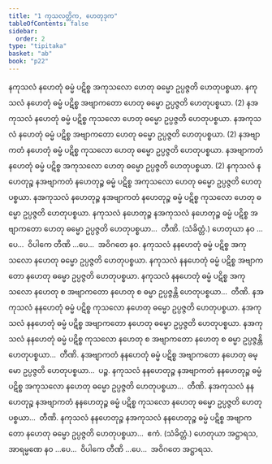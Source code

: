 ```yaml
---
title: "1 ကုသလတ္တိက, ဟေတုဒုက"
tableOfContents: false
sidebar:
  order: 2
type: "tipitaka"
basket: "ab"
book: "p22"
---
```



<DynamicBreadcrumb />

<Division number="1" book="p22" e="ch" v="40" p="377">

<Paragraph number="2" book="p22">
နကုသလံ နဟေတုံ ဓမ္မံ ပဋိစ္စ အကုသလော ဟေတု ဓမ္မော ဥပ္ပဇ္ဇတိ ဟေတုပစ္စယာ. နကုသလံ နဟေတုံ ဓမ္မံ ပဋိစ္စ အဗျာကတော ဟေတု ဓမ္မော ဥပ္ပဇ္ဇတိ ဟေတုပစ္စယာ. (2)
</Paragraph>

<Paragraph number="3" book="p22">
နအကုသလံ နဟေတုံ ဓမ္မံ ပဋိစ္စ ကုသလော ဟေတု ဓမ္မော ဥပ္ပဇ္ဇတိ ဟေတုပစ္စယာ. နအကုသလံ နဟေတုံ ဓမ္မံ ပဋိစ္စ အဗျာကတော ဟေတု ဓမ္မော ဥပ္ပဇ္ဇတိ ဟေတုပစ္စယာ. (2)
</Paragraph>

<Paragraph number="4" book="p22">
နအဗျာကတံ နဟေတုံ ဓမ္မံ ပဋိစ္စ ကုသလော ဟေတု ဓမ္မော ဥပ္ပဇ္ဇတိ ဟေတုပစ္စယာ. နအဗျာကတံ နဟေတုံ ဓမ္မံ ပဋိစ္စ အကုသလော ဟေတု ဓမ္မော ဥပ္ပဇ္ဇတိ ဟေတုပစ္စယာ. (2)
</Paragraph>

<Paragraph number="5" book="p22">
နကုသလံ နဟေတုဉ္စ နအဗျာကတံ နဟေတုဉ္စ ဓမ္မံ ပဋိစ္စ အကုသလော ဟေတု ဓမ္မော ဥပ္ပဇ္ဇတိ ဟေတုပစ္စယာ. နအကုသလံ နဟေတုဉ္စ နအဗျာကတံ နဟေတုဉ္စ ဓမ္မံ ပဋိစ္စ ကုသလော ဟေတု ဓမ္မော ဥပ္ပဇ္ဇတိ ဟေတုပစ္စယာ. နကုသလံ နဟေတုဉ္စ နအကုသလံ နဟေတုဉ္စ ဓမ္မံ ပဋိစ္စ အဗျာကတော ဟေတု ဓမ္မော ဥပ္ပဇ္ဇတိ ဟေတုပစ္စယာ…  တီဏိ. (သံခိတ္တံ.)
</Paragraph>

<Paragraph number="6" book="p22">
ဟေတုယာ နဝ …ပေ…  ဝိပါကေ တီဏိ …ပေ…  အဝိဂတေ နဝ.
</Paragraph>

</Division>
<Division number="2" book="p22" e="ch" v="40" p="377">

<Paragraph number="7" book="p22">
နကုသလံ နနဟေတုံ ဓမ္မံ ပဋိစ္စ အကုသလော နဟေတု ဓမ္မော ဥပ္ပဇ္ဇတိ ဟေတုပစ္စယာ. နကုသလံ နနဟေတုံ ဓမ္မံ ပဋိစ္စ အဗျာကတော နဟေတု ဓမ္မော ဥပ္ပဇ္ဇတိ ဟေတုပစ္စယာ. နကုသလံ နနဟေတုံ ဓမ္မံ ပဋိစ္စ အကုသလော နဟေတု စ အဗျာကတော နဟေတု စ ဓမ္မာ ဥပ္ပဇ္ဇန္တိ ဟေတုပစ္စယာ…  တီဏိ.
</Paragraph>

<Paragraph number="8" book="p22">
နအကုသလံ နနဟေတုံ ဓမ္မံ ပဋိစ္စ ကုသလော နဟေတု ဓမ္မော ဥပ္ပဇ္ဇတိ ဟေတုပစ္စယာ. နအကုသလံ နနဟေတုံ ဓမ္မံ ပဋိစ္စ အဗျာကတော နဟေတု ဓမ္မော ဥပ္ပဇ္ဇတိ ဟေတုပစ္စယာ. နအကုသလံ နနဟေတုံ ဓမ္မံ ပဋိစ္စ ကုသလော နဟေတု စ အဗျာကတော နဟေတု စ ဓမ္မာ ဥပ္ပဇ္ဇန္တိ ဟေတုပစ္စယာ…  တီဏိ.
</Paragraph>

<Paragraph number="9" book="p22">
နအဗျာကတံ နနဟေတုံ ဓမ္မံ ပဋိစ္စ အဗျာကတော နဟေတု ဓမ္မော ဥပ္ပဇ္ဇတိ ဟေတုပစ္စယာ…  ပဉ္စ.
</Paragraph>

<Paragraph number="10" book="p22">
နကုသလံ နနဟေတုဉ္စ နအဗျာကတံ နနဟေတုဉ္စ ဓမ္မံ ပဋိစ္စ အကုသလော နဟေတု ဓမ္မော ဥပ္ပဇ္ဇတိ ဟေတုပစ္စယာ…  တီဏိ.
</Paragraph>

<Paragraph number="11" book="p22">
နအကုသလံ နနဟေတုဉ္စ နအဗျာကတံ နနဟေတုဉ္စ ဓမ္မံ ပဋိစ္စ ကုသလော နဟေတု ဓမ္မော ဥပ္ပဇ္ဇတိ ဟေတုပစ္စယာ…  တီဏိ.
</Paragraph>

<Paragraph number="12" book="p22">
နကုသလံ နနဟေတုဉ္စ နအကုသလံ နနဟေတုဉ္စ ဓမ္မံ ပဋိစ္စ အဗျာကတော နဟေတု ဓမ္မော ဥပ္ပဇ္ဇတိ ဟေတုပစ္စယာ…  ဧကံ. (သံခိတ္တံ.)
</Paragraph>

<Paragraph number="13" book="p22">
ဟေတုယာ အဋ္ဌာရသ, အာရမ္မဏေ နဝ …ပေ…  ဝိပါကေ တီဏိ …ပေ…  အဝိဂတေ အဋ္ဌာရသ.
</Paragraph>
</Division>
